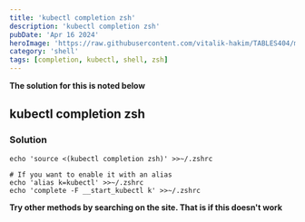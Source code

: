 ```yaml
---
title: 'kubectl completion zsh'
description: 'kubectl completion zsh'
pubDate: 'Apr 16 2024'
heroImage: 'https://raw.githubusercontent.com/vitalik-hakim/TABLES404/main/error_b/SHELL.jpg'
category: 'shell'
tags: [completion, kubectl, shell, zsh]
---
```


**The solution for this is noted below**

## kubectl completion zsh

### Solution

```shell
echo 'source <(kubectl completion zsh)' >>~/.zshrc

# If you want to enable it with an alias
echo 'alias k=kubectl' >>~/.zshrc
echo 'complete -F __start_kubectl k' >>~/.zshrc
```

**Try other methods by searching on the site. That is if this doesn't work**
